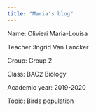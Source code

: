 ```yaml
---
title: "Maria's blog"
---
```

Name: Olivieri Maria-Louisa

Teacher :Ingrid Van Lancker 

Group: Group 2

Class: BAC2 Biology

Academic year: 2019-2020

Topic: Birds population



